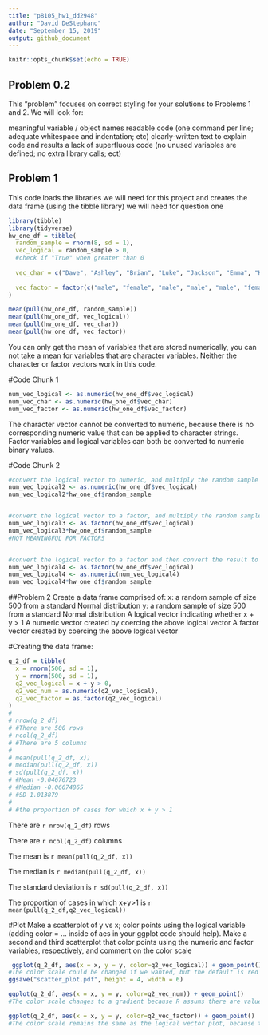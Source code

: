 ```yaml
---
title: "p8105_hw1_dd2948"
author: "David DeStephano"
date: "September 15, 2019"
output: github_document
---
```


```r
knitr::opts_chunk$set(echo = TRUE)
```

## Problem 0.2
This “problem” focuses on correct styling for your solutions to Problems 1 and 2. We will look for:

meaningful variable / object names
readable code (one command per line; adequate whitespace and indentation; etc)
clearly-written text to explain code and results
a lack of superfluous code (no unused variables are defined; no extra library calls; ect)

## Problem 1
This code loads the libraries we will need for this project and creates the data frame (using the tibble library) we will need for question one
```r
library(tibble)
library(tidyverse)
hw_one_df = tibble(
  random_sample = rnorm(8, sd = 1), 
  vec_logical = random_sample > 0, 
  #check if "True" when greater than 0
  
  vec_char = c("Dave", "Ashley", "Brian", "Luke", "Jackson", "Emma", "Katherine", "Eight"),
  
  vec_factor = factor(c("male", "female", "male", "male", "male", "female", "female", "number" ))
)
```

```r
mean(pull(hw_one_df, random_sample))
mean(pull(hw_one_df, vec_logical))
mean(pull(hw_one_df, vec_char))
mean(pull(hw_one_df, vec_factor))
```
You can only get the mean of variables that are stored numerically, you can not take a mean for variables that are character variables. Neither the character or factor vectors work in this code.

#Code Chunk 1
```r
num_vec_logical <- as.numeric(hw_one_df$vec_logical)
num_vec_char <- as.numeric(hw_one_df$vec_char)
num_vec_factor <- as.numeric(hw_one_df$vec_factor)
```
The character vector cannot be converted to numeric, because there is no corresponding numeric value that can be applied to character strings. Factor variables and logical variables can both be converted to numeric binary values.

#Code Chunk 2  
```r
#convert the logical vector to numeric, and multiply the random sample by the result
num_vec_logical2 <- as.numeric(hw_one_df$vec_logical)
num_vec_logical2*hw_one_df$random_sample


#convert the logical vector to a factor, and multiply the random sample by the result
num_vec_logical3 <- as.factor(hw_one_df$vec_logical)
num_vec_logical3*hw_one_df$random_sample
#NOT MEANINGFUL FOR FACTORS


#convert the logical vector to a factor and then convert the result to numeric, and multiply the random sample by the result
num_vec_logical4 <- as.factor(hw_one_df$vec_logical)
num_vec_logical4 <- as.numeric(num_vec_logical4)
num_vec_logical4*hw_one_df$random_sample

```

##Problem 2
Create a data frame comprised of:
x: a random sample of size 500 from a standard Normal distribution
y: a random sample of size 500 from a standard Normal distribution
A logical vector indicating whether x + y > 1
A numeric vector created by coercing the above logical vector
A factor vector created by coercing the above logical vector


#Creating the data frame:
```r
q_2_df = tibble(
  x = rnorm(500, sd = 1),
  y = rnorm(500, sd = 1), 
  q2_vec_logical = x + y > 0,
  q2_vec_num = as.numeric(q2_vec_logical),
  q2_vec_factor = as.factor(q2_vec_logical)
)
# 
# nrow(q_2_df)
# #There are 500 rows
# ncol(q_2_df)
# #There are 5 columns
# 
# mean(pull(q_2_df, x))
# median(pull(q_2_df, x))
# sd(pull(q_2_df, x))
# #Mean -0.04676723
# #Median -0.06674865
# #SD 1.013879
# 
# #the proportion of cases for which x + y > 1

```  
There are `r nrow(q_2_df)` rows

There are `r ncol(q_2_df)` columns

The mean is `r mean(pull(q_2_df, x))`

The median is `r median(pull(q_2_df, x))`

The standard deviation is `r sd(pull(q_2_df, x))`

The proportion of cases in which x+y>1 is `r mean(pull(q_2_df,q2_vec_logical))`


#Plot
Make a scatterplot of y vs x; color points using the logical variable (adding color = ... inside of aes in your ggplot code should help). Make a second and third scatterplot that color points using the numeric and factor variables, respectively, and comment on the color scale



```r
 ggplot(q_2_df, aes(x = x, y = y, color=q2_vec_logical)) + geom_point() 
#The color scale could be changed if we wanted, but the default is red and blue for a logical vector
ggsave("scatter_plot.pdf", height = 4, width = 6)

ggplot(q_2_df, aes(x = x, y = y, color=q2_vec_num)) + geom_point() 
#The color scale changes to a gradient because R assums there are values between0 and 1, when 0 and 1 just represent true and false

ggplot(q_2_df, aes(x = x, y = y, color=q2_vec_factor)) + geom_point() 
#The color scale remains the same as the logical vector plot, because there are only two levels in the factor variable
```
